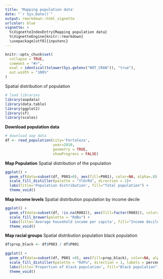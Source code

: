 ```yaml
---
title: 'Mapping population data'
date: "`r Sys.Date()`"
output: rmarkdown::html_vignette
urlcolor: blue
vignette: >
  %\VignetteIndexEntry{Mapping population data} 
  %\VignetteEngine{knitr::rmarkdown} 
  \usepackage[utf8]{inputenc}
---
```


```r
knitr::opts_chunk$set(
  collapse = TRUE,
  comment = "#>",
  eval = identical(tolower(Sys.getenv("NOT_CRAN")), "true"),
  out.width = "100%"
)
```

Spatial distribution of population


```r
# load libraries
library(aopdata)
library(data.table)
library(ggplot2)
library(sf)
library(scales)

```

**Download population data**
```r

# download aop data
df <- read_population(city='Fortaleza',
                      year=2010,
                      geometry = TRUE,
                      showProgress = FALSE)

```

**Map Population**
Spatial distribution of the population

```r
ggplot() +
  geom_sf(data=subset(df, P001>0), aes(fill=P001), color=NA, alpha=.8) +
  scale_fill_distiller(palette = "YlOrRd", direction = 1)+
  labs(title='Population distribution', fill="Total population") +
  theme_void()

```

**Map income levels**
Spatial distribution population by income decile

```r
ggplot() +
  geom_sf(data=subset(df, !is.na(R002)), aes(fill=factor(R003)), color=NA, alpha=.8) +
  scale_fill_brewer(palette = "RdBu") +
  labs(title='Average household income per capita', fill="Income decile") +
  theme_void()

```


**Map racial groups**
Spatial distribution population black population

```r
df$prop_black <- df$P003 / df$P001
  
ggplot() +
  geom_sf(data=subset(df, P001 >0), aes(fill=prop_black), color=NA, alpha=.8) +
  scale_fill_distiller(palette = "RdPu", direction = 1, labels = percent)+
  labs(title='Proportion of black population', fill="Black population") +
  theme_void()

```

